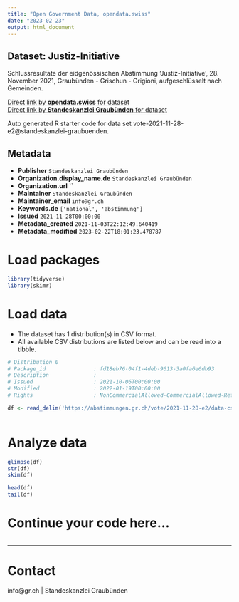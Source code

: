 ```yaml
---
title: "Open Government Data, opendata.swiss"
date: "2023-02-23"
output: html_document
---
```


## Dataset: Justiz-Initiative

Schlussresultate der eidgenössischen Abstimmung 'Justiz-Initiative', 28. November 2021, Graubünden - Grischun - Grigioni, aufgeschlüsselt nach Gemeinden.

[Direct link by **opendata.swiss** for dataset](https://opendata.swiss/de/dataset/justiz-initiative)<br>
[Direct link by **Standeskanzlei Graubünden** for dataset](https://abstimmungen.gr.ch/vote/2021-11-28-e2/data)

Auto generated R starter code for data set vote-2021-11-28-e2@standeskanzlei-graubuenden.

## Metadata

- **Publisher** `Standeskanzlei Graubünden`
- **Organization.display_name.de** `Standeskanzlei Graubünden`
- **Organization.url** ``
- **Maintainer** `Standeskanzlei Graubünden`
- **Maintainer_email** `info@gr.ch`
- **Keywords.de** `['national', 'abstimmung']`
- **Issued** `2021-11-28T00:00:00`
- **Metadata_created** `2021-11-03T22:12:49.640419`
- **Metadata_modified** `2023-02-22T18:01:23.478787`


# Load packages

```r

library(tidyverse)
library(skimr)

```

# Load data

-   The dataset has 1 distribution(s) in CSV format.
-   All available CSV distributions are listed below and can be read into a tibble.

```r

# Distribution 0
# Package_id               : fd18eb76-04f1-4deb-9613-3a0fa6e6db93
# Description              : 
# Issued                   : 2021-10-06T00:00:00
# Modified                 : 2022-01-19T00:00:00
# Rights                   : NonCommercialAllowed-CommercialAllowed-ReferenceRequired

df <- read_delim('https://abstimmungen.gr.ch/vote/2021-11-28-e2/data-csv')



```

# Analyze data

```r

glimpse(df)
str(df)
skim(df)

head(df)
tail(df)

```

# Continue your code here...

```r

```

------------------------------------------------------------------------

# Contact

info@gr.ch | Standeskanzlei Graubünden
